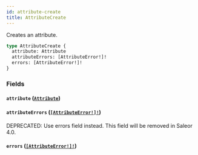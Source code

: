 ```yaml
---
id: attribute-create
title: AttributeCreate
---
```


Creates an attribute.

```graphql
type AttributeCreate {
  attribute: Attribute
  attributeErrors: [AttributeError!]!
  errors: [AttributeError!]!
}
```

### Fields

#### `attribute` ([`Attribute`](../../../developer/api-reference/objects/attribute))

#### `attributeErrors` ([`[AttributeError!]!`](../../../developer/api-reference/objects/attribute-error))

<span class="badge badge--warning">DEPRECATED: Use errors field instead. This field will be removed in Saleor 4.0.</span>

#### `errors` ([`[AttributeError!]!`](../../../developer/api-reference/objects/attribute-error))
